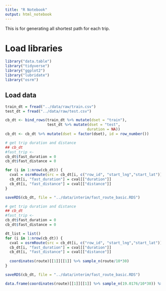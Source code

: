 ```yaml
---
title: "R Notebook"
output: html_notebook
---
```


This is for generating all shortest path for each trip.

# Load libraries

```r
library("data.table")
library("tidyverse")
library("ggplot2")
library("lubridate")
library("osrm")
```

## Load data

```r
train_dt = fread("../data/raw/train.csv")
test_dt = fread("../data/raw/test.csv")
```

```r
cb_dt <- bind_rows(train_dt %>% mutate(dset = "train"), 
                   test_dt %>% mutate(dset = "test",
                                     duration = NA))
cb_dt <- cb_dt %>% mutate(dset = factor(dset), id = row_number())
```

```r
# get trip duration and distance
## cb_dt
#fast_trip <- 
cb_dt$fast_duration = 0
cb_dt$fast_distance = 0

for (i in 1:nrow(cb_dt)) {
  cval = osrmRoute(src = cb_dt[i, c("row_id", "start_lng","start_lat")], cb_dt[i, c("row_id", "end_lng","end_lat")], overview = FALSE)
  cb_dt[i, "fast_duration"] = cval[["duration"]]
  cb_dt[i, "fast_distance"] = cval[["distance"]]
}

saveRDS(cb_dt, file = "../data/interim/fast_route_basic.RDS")
```
```r
# get trip duration and distance
## cb_dt
#fast_trip <- 
cb_dt$fast_duration = 0
cb_dt$fast_distance = 0

dt_list = list()
for (i in 1:nrow(cb_dt)) {
  cval = osrmRoute(src = cb_dt[i, c("row_id", "start_lng","start_lat")], cb_dt[i, c("row_id", "end_lng","end_lat")], sp = TRUE, overview = "full")
  cb_dt[i, "fast_duration"] = cval[["duration"]]
  cb_dt[i, "fast_distance"] = cval[["distance"]]
  
  coordinates(route)[[1]][[1]] %>% sample_n(route/10*30)
}

saveRDS(cb_dt, file = "../data/interim/fast_route_basic.RDS")
```


```r
data.frame(coordinates(route)[[1]][[1]] %>% sample_n(19.0176/10*30)) %>% ggplot(aes(x = lon, y = lat)) + geom_point()
```

